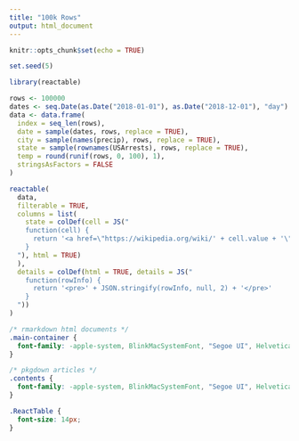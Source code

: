 ```yaml
---
title: "100k Rows"
output: html_document
---
```


```r
knitr::opts_chunk$set(echo = TRUE)

set.seed(5)
```

```r
library(reactable)

rows <- 100000
dates <- seq.Date(as.Date("2018-01-01"), as.Date("2018-12-01"), "day")
data <- data.frame(
  index = seq_len(rows),
  date = sample(dates, rows, replace = TRUE),
  city = sample(names(precip), rows, replace = TRUE),
  state = sample(rownames(USArrests), rows, replace = TRUE),
  temp = round(runif(rows, 0, 100), 1),
  stringsAsFactors = FALSE
)

reactable(
  data,
  filterable = TRUE,
  columns = list(
    state = colDef(cell = JS("
    function(cell) {
      return '<a href=\"https://wikipedia.org/wiki/' + cell.value + '\">' + cell.value + '</a>'
    }
  "), html = TRUE)
  ),
  details = colDef(html = TRUE, details = JS("
    function(rowInfo) {
      return '<pre>' + JSON.stringify(rowInfo, null, 2) + '</pre>'
    }
  "))
)
```

```css
/* rmarkdown html documents */
.main-container {
  font-family: -apple-system, BlinkMacSystemFont, "Segoe UI", Helvetica, Arial, sans-serif;
}

/* pkgdown articles */
.contents {
  font-family: -apple-system, BlinkMacSystemFont, "Segoe UI", Helvetica, Arial, sans-serif;
}

.ReactTable {
  font-size: 14px;
}
```
